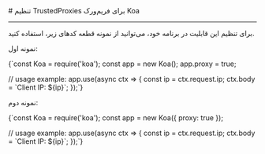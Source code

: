 

<Layout>
<Head>
<title>مستندات پیکربندی و تنظیمات TrustedProxies در Koa - لیارا</title>
<meta property="og:title" content="مستندات خدمات رایانش ابری لیارا" />
<meta property="og:description" content="مستندات مربوط به نحوه تنظیم و پیکربندی TrustedProxies در برنامه Koa در پلتفرم NodeJS در لیارا"  />
</Head>
# تنظیم TrustedProxies برای فریم‌ورک Koa
<hr className="mb-2" />

برای تنظیم این قابلیت در برنامه خود، می‌توانید از نمونه قطعه کدهای زیر، استفاده کنید.

نمونه اول:
<div className="h-2" />
<div dir='ltr'>
    <Highlight className="bash">
        {`const Koa = require('koa');
const app = new Koa();
app.proxy = true; 

// usage example:
app.use(async ctx => {
  const ip = ctx.request.ip;
  ctx.body = \`Client IP: \${ip}\`;
});`}
    </Highlight>
</div>
<div className="h-2" />

نمونه دوم:
<div className="h-2" />
<div dir='ltr'>
    <Highlight className="bash">
        {`const Koa = require('koa');
const app = new Koa({ proxy: true });

// usage example:
app.use(async ctx => {
  const ip = ctx.request.ip;
  ctx.body = \`Client IP: \${ip}\`;
});`}
    </Highlight>
</div>
<div className="h-2" />

</Layout>